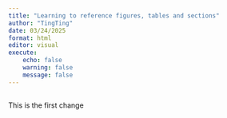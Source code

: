 ```yaml
---
title: "Learning to reference figures, tables and sections"
author: "TingTing"
date: 03/24/2025
format: html
editor: visual
execute:
    echo: false
    warning: false
    message: false
---
```


## 

This is the first change
